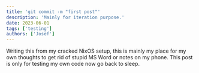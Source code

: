 ```yaml
---
title: 'git commit -m "first post"'
description: 'Mainly for iteration purpose.'
date: 2023-06-01
tags: ['testing']
authors: ['Josef']
---
```


Writing this from my cracked NixOS setup, this is mainly my place for my own thoughts to get rid of stupid MS Word or notes on my phone. This post is only for testing my own code now go back to sleep.
